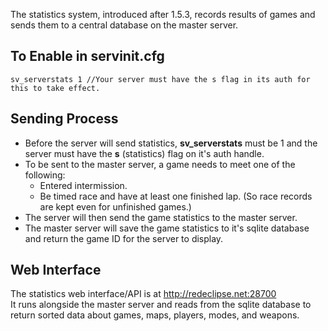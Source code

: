 The statistics system, introduced after 1.5.3, records results of games and sends them to a central database on the master server.

==To Enable in servinit.cfg==
<source lang=text>
sv_serverstats 1 //Your server must have the s flag in its auth for this to take effect.
</source>

==Sending Process==
*Before the server will send statistics, '''sv_serverstats''' must be 1 and the server must have the '''s''' (statistics) flag on it's auth handle.
*To be sent to the master server, a game needs to meet one of the following:
**Entered intermission.
**Be timed race and have at least one finished lap. (So race records are kept even for unfinished games.)
*The server will then send the game statistics to the master server.
*The master server will save the game statistics to it's sqlite database and return the game ID for the server to display.

==Web Interface==
The statistics web interface/API is at http://redeclipse.net:28700<br>
It runs alongside the master server and reads from the sqlite database to return sorted data about games, maps, players, modes, and weapons.<br>